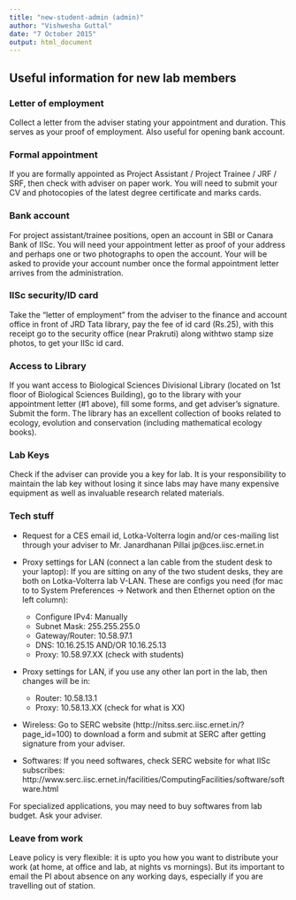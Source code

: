 ```yaml
---
title: "new-student-admin (admin)"
author: "Vishwesha Guttal"
date: "7 October 2015"
output: html_document
---
```


## Useful information for new lab members

### Letter of employment 

Collect a letter from the adviser stating your appointment and duration. This serves as your proof of employment. Also useful for opening bank account.

### Formal appointment 

If you are formally appointed as Project Assistant / Project Trainee / JRF / SRF, then check with adviser on paper work. You will need to submit your CV and photocopies of the latest degree certificate and marks cards.

### Bank account

For project assistant/trainee positions, open an account in SBI or Canara Bank of IISc. You will need your appointment letter as proof of your address and perhaps one or two photographs to open the account. Your will be asked to provide your account number once the formal appointment letter arrives from the administration.

### IISc security/ID card

Take the "letter of employment" from the adviser to the finance and account office in front of JRD Tata library, pay the fee of id card (Rs.25), with this receipt go to the security office (near Prakruti) along withtwo stamp size photos, to get your IISc id card.  

### Access to Library 

If you want access to Biological Sciences Divisional Library (located on 1st floor of Biological Sciences Building), go to the library with your appointment letter (#1 above), fill some forms, and get adviser’s signature. Submit the form. The library has an excellent collection of books related to ecology, evolution and conservation (including mathematical ecology books). 

### Lab Keys 

Check if the adviser can provide you a key for lab. It is your responsibility to maintain the lab key without losing it since labs may have many expensive equipment as well as invaluable research related materials. 

### Tech stuff

* Request for a CES email id, Lotka-Volterra login and/or ces-mailing list through your adviser to Mr. Janardhanan Pillai jp@ces.iisc.ernet.in

* Proxy settings for LAN (connect a lan cable from the student desk to your laptop): If you are sitting on any of the two student desks, they are both on Lotka-Volterra lab V-LAN. These are configs you need (for mac to to System Preferences -> Network and then Ethernet option on the left column):  
    + Configure IPv4: Manually
    + Subnet Mask: 255.255.255.0
    + Gateway/Router: 10.58.97.1
    + DNS: 10.16.25.15  AND/OR 10.16.25.13 
    + Proxy: 10.58.97.XX  (check with students)
* Proxy settings for LAN, if you use any other lan port in the lab, then changes will be in:
    + Router: 10.58.13.1
    + Proxy: 10.58.13.XX (check for what is XX)

* Wireless: Go to SERC website (http://nitss.serc.iisc.ernet.in/?page_id=100) to download a form and submit at SERC after getting signature from your adviser. 

* Softwares: If you need softwares, check SERC website for what IISc subscribes:
http://www.serc.iisc.ernet.in/facilities/ComputingFacilities/software/software.html

For specialized applications, you may need to buy softwares from lab budget. Ask your adviser. 

### Leave from work 

Leave policy is very flexible: it is upto you how you want to distribute your work (at home, at office and lab, at nights vs mornings). But its important to email the PI about absence on any working days, especially if you are travelling out of station.  

